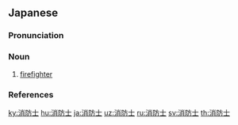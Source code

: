 ==Japanese==
{{wikipedia|lang=ja}}
{{ja-kanjitab|しょう|ぼう|し|yomi=o}}

===Pronunciation===
{{ja-pron|しょうぼうし|acc=3|acc_ref=NHK,DJR,SMK5|y=o}}

===Noun===
{{ja-noun|しょうぼうし|hhira=せうばうし}}

# [[firefighter]]

===References===
<references/>
{{catlangcode|ja|Firefighting|Occupations|sort=しょうぼうし}}

[[ky:消防士]]
[[hu:消防士]]
[[ja:消防士]]
[[uz:消防士]]
[[ru:消防士]]
[[sv:消防士]]
[[th:消防士]]